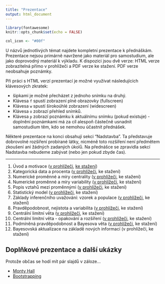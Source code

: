 ```yaml
---
title: "Prezentace"
output: html_document
---
```


```r
library(fontawesome)
knitr::opts_chunk$set(echo = FALSE)

col_icon <- "#00f"
```

U názvů jednotlivých témat najdete kompletní prezentace k přednáškám. Prezentace nejsou primárně navržené jako materiál pro samostudium, ale jako doprovodný materiál k výkladu. K dispozici jsou dvě verze: HTML verze zobrazitelná přímo v prohlížeči a PDF verze ke stažení. PDF verze neobsahuje poznámky.

Při práci s HTML verzí prezentací je možné využívat následujících klávesových zkratek:

- šipkami je možné přecházet z jednoho snímku na druhý.
- Klávesa `f` spustí zobrazení plné obrazovky (fullscreen)
- Klávesa `w` spustí širokoúhlé zobrazení (widescreen)
- Klávesa `o` zobrazí přehled snímků.
- Klávesa `p` zobrazí poznámku k aktuálnímu snímku (pokud existuje) - doplnění poznámkami má za cíl alespoň částečně usnadnit samostudium těm, kdo se nemohou účastnit přednášek.

Některé prezentace na konci obsahují sekci "Nadstavba". Ta představuje dobrovolné rozšíření probírané látky, nicméně toto rozšíření není předmětem zkoušení ani žádných zadaných úkolů. Na přednášce se zpravidla sekcí Nadstavba nebudeme zabývat (nebo jen pokud zbyde čas). 

---

1) Úvod a motivace ([v prohlížeči](slides/intro.html), [ke stažení](https://ffuk-my.sharepoint.com/:b:/g/personal/mazaj7af_ff_cuni_cz/Ef--efsWGaJAvdJN2isxzZQBv6D_RgUUSdbBVB2unuv3nA?e=PyUSc8))
1) Kategorická data a procenta ([v prohlížeči](slides/categories.html), ke stažení)
1) Numerické proměnné a míry centrality ([v prohlížeči](slides/centrality.html), ke stažení)
1) Numerické proměnné a míry variability ([v prohlížeči](slides/variability.html), ke stažení)
1) Popis vztahů mezi proměnnými ([v prohlížeči](slides/relations.html), ke stažení)
1) Statistický model ([v prohlížeči](slides/model.html), ke stažení) 
1) Základy inferenčního uvažování: vzorek a populace ([v prohlížeči](slides/inference.html), ke stažení)
1) Pravděpodobnost, nejistota a variabilita ([v prohlížeči](slides/probability.html), ke stažení)
1) Centrální limitní věta ([v prohlížeči](slides/clt.html), ke stažení)
1) Centrální limitní věta - opakování a rozšíření ([v prohlížeči](slides/clt2.html), ke stažení)
1) Podmíněná pravděpodobnost a Bayesova věta ([v prohlížeči](slides/000conditional.html), ke stažení)
1) Bayesovská aktualizace na základě nových informací (v prohlížeči, ke stažení)


## Doplňkové prezentace a další ukázky

Protože občas se hodí mít pár slajdů v záloze...

* [Monty Hall](slides/99_MontyHall.html)
* [Bootstrapping](slides/000_99_bootstrapping.html)
